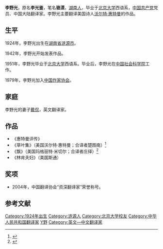 {{Infobox writer <!-- see Template:Infobox writer -->
| 图像     = 
| 图像说明 = 
| 姓名     = 李野光
| 原文名称 = 
| 字       = 
| 号       = 
| 笔名     = 骆漠
| 原名     = 李光鉴
| 出生     = {{birth year and age|1924}} 
| 出生地点 = {{ROC-1928}}[[湖南省|湖南省]][[涟源市|涟源市]]
| 逝世     = <!--卒年在前生年在后{{death date and age|}} 或{{Death year and age| }}-->
| 逝世地点 = 
| 职业     = 翻译家
| 国籍     = {{PRC}}
| 种族     = [[汉族|汉族]]
| 公民权   = 
| 语言     = 中文、英文
| 母校     = [[北京大学|北京大学]]
| 创作时期 = 1942年至今
| 体裁     = 小说、诗歌
| 主题     = 
| 文学运动 = 
| 代表作   = 《草叶集》
| 父母     = 
| 配偶     =  <!--{{marriage|姓名|年份}} -->
| 伴侣     = 
| 子女     = 
| 亲属     = 
| 受影响于 = 
| 施影响于 = 
| 奖项     = <!--  {{Awards|award= |year= |title= }} -->
| 官方网站 = <!--  {{URL|website}} -->
| 签名     =  <!--不需要加[[file:|128px]] -->
}}

'''李野光'''{{BD|1924年||||catIdx=L}}，原名'''李光鉴'''，笔名'''骆漠'''，[[湖南人|湖南人]]，毕业于[[北京大学|北京大学]]西语系，[[中国共产党|中国共产党]]党员、中国大陆翻译家。李野光主要翻译美国诗人[[沃尔特·惠特曼|沃尔特·惠特曼]]的作品。

==生平==
1924年，李野光出生在[[湖南省|湖南省]][[涟源市|涟源市]]。

1942年，李野光开始发表作品。

1951年，李野光毕业于[[北京大学|北京大学]]西语系。毕业后，李野光在[[中国社会科学院|中国社会科学院]]工作。

1979年，李野光加入[[中国作家协会|中国作家协会]]。

==家庭==
李野光的妻子[[戴侃|戴侃]]，英文翻译家。

==作品==
*《惠特曼评传》
*《草叶集》（美国沃尔特·惠特曼；合译者楚图南）<ref>{{cite book|author=瓦尔特·惠特曼 |title=《草叶集》|date=2012-01-01 |publisher=时代文艺出版社 |location=北京市 |pages= |isbn=9787538738742}}</ref>
*《飘》（美国玛格丽特·米切尔；合译者庄绎）<ref>{{cite book|author=玛格丽特·米切尔 |title=《飘》|date=1990-08-01 |publisher=人民文学出版社 |location=北京市 |pages= |isbn=9787020070954}}</ref>
*《林肯夫妇》（美国斯通）

==奖项==
*2004年，中国翻译协会“资深翻译家”荣誉称号。

==参考文献==
{{reflist}}

{{Authority control}}
{{DEFAULTSORT:Li李}}
[[Category:1924年出生|Category:1924年出生]]
[[Category:涟源人|Category:涟源人]]
[[Category:北京大学校友|Category:北京大学校友]]
[[Category:中华人民共和国翻译家|Category:中华人民共和国翻译家]]
[[Category:李姓|Y野]]
[[Category:英文—中文翻译家|Category:英文—中文翻译家]]